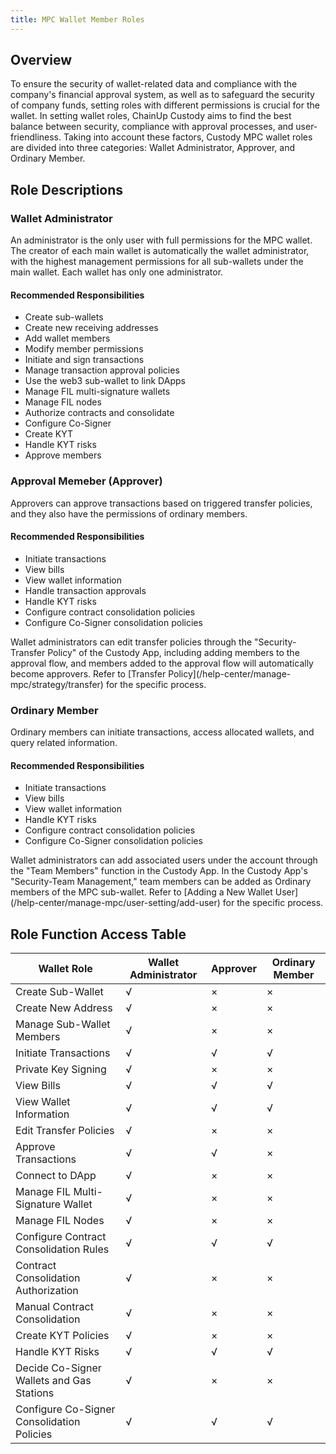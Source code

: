 ```yaml
---
title: MPC Wallet Member Roles
---
```


##  Overview

To ensure the security of wallet-related data and compliance with the company's financial approval system, as well as to safeguard the security of company funds, setting roles with different permissions is crucial for the wallet. In setting wallet roles, ChainUp Custody aims to find the best balance between security, compliance with approval processes, and user-friendliness.
Taking into account these factors, Custody MPC wallet roles are divided into three categories: Wallet Administrator, Approver, and Ordinary Member.

##  Role Descriptions

### Wallet Administrator
An administrator is the only user with full permissions for the MPC wallet. The creator of each main wallet is automatically the wallet administrator, with the highest management permissions for all sub-wallets under the main wallet. Each wallet has only one administrator.

#### Recommended Responsibilities
* Create sub-wallets
* Create new receiving addresses
* Add wallet members
* Modify member permissions
* Initiate and sign transactions
* Manage transaction approval policies
* Use the web3 sub-wallet to link DApps
* Manage FIL multi-signature wallets
* Manage FIL nodes
* Authorize contracts and consolidate
* Configure Co-Signer
* Create KYT
* Handle KYT risks
* Approve members


### Approval Memeber (Approver)
Approvers can approve transactions based on triggered transfer policies, and they also have the permissions of ordinary members.

#### Recommended Responsibilities
* Initiate transactions
* View bills
* View wallet information
* Handle transaction approvals
* Handle KYT risks
* Configure contract consolidation policies
* Configure Co-Signer consolidation policies

<Tip>
Wallet administrators can edit transfer policies through the "Security-Transfer Policy" of the Custody App, including adding members to the approval flow, and members added to the approval flow will automatically become approvers. Refer to [Transfer Policy](/help-center/manage-mpc/strategy/transfer) for the specific process.
</Tip>

### Ordinary Member
Ordinary members can initiate transactions, access allocated wallets, and query related information.

#### Recommended Responsibilities
* Initiate transactions
* View bills
* View wallet information
* Handle KYT risks
* Configure contract consolidation policies
* Configure Co-Signer consolidation policies

<Tip>
Wallet administrators can add associated users under the account through the "Team Members" function in the Custody App. In the Custody App's "Security-Team Management," team members can be added as Ordinary members of the MPC sub-wallet. Refer to [Adding a New Wallet User](/help-center/manage-mpc/user-setting/add-user) for the specific process.
</Tip>


##  Role Function Access Table

| Wallet Role | Wallet Administrator | Approver | Ordinary Member |
| ------- | ------- | ------- | ------- |
| Create Sub-Wallet | √ | × | × |
| Create New Address | √ | × | × |
| Manage Sub-Wallet Members | √ | × | × |
| Initiate Transactions | √ | √ | √ |
| Private Key Signing | √ | × | × |
| View Bills | √ | √ | √ |
| View Wallet Information | √ | √ | √ |
| Edit Transfer Policies | √ | × | × |
| Approve Transactions | √ | √ | × |
| Connect to DApp | √ | × | × |
| Manage FIL Multi-Signature Wallet | √ | × | × |
| Manage FIL Nodes | √ | × | × |
| Configure Contract Consolidation Rules | √ | √ | √ |
| Contract Consolidation Authorization | √ | × | × |
| Manual Contract Consolidation | √ | × | × |
| Create KYT Policies | √ | × | × |
| Handle KYT Risks | √ | √ | √ |
| Decide Co-Signer Wallets and Gas Stations | √ | × | × |
| Configure Co-Signer Consolidation Policies | √ | √ | √ |

